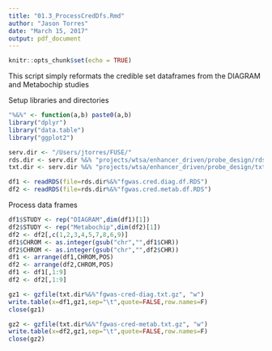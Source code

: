 ```yaml
---
title: "01.3_ProcessCredDfs.Rmd"
author: "Jason Torres"
date: "March 15, 2017"
output: pdf_document
---
```


```r
knitr::opts_chunk$set(echo = TRUE)
```

This script simply reformats the credible set dataframes from the DIAGRAM and Metabochip studies 

Setup libraries and directories 

```r
"%&%" <- function(a,b) paste0(a,b) 
library("dplyr")
library("data.table")
library("ggplot2")

serv.dir <- "/Users/jtorres/FUSE/"
rds.dir <- serv.dir %&% "projects/wtsa/enhancer_driven/probe_design/rds/"
txt.dir <- serv.dir %&% "projects/wtsa/enhancer_driven/probe_design/txt/"

df1 <- readRDS(file=rds.dir%&%"fgwas.cred.diag.df.RDS")
df2 <- readRDS(file=rds.dir%&%"fgwas.cred.metab.df.RDS")

```

Process data frames 

```r

df1$STUDY <- rep("DIAGRAM",dim(df1)[1])
df2$STUDY <- rep("Metabochip",dim(df2)[1])
df2 <- df2[,c(1,2,3,4,5,7,8,6,9)]
df1$CHROM <- as.integer(gsub("chr","",df1$CHR))
df2$CHROM <- as.integer(gsub("chr","",df2$CHR))
df1 <- arrange(df1,CHROM,POS)
df2 <- arrange(df2,CHROM,POS)
df1 <- df1[,1:9]
df2 <- df2[,1:9]

gz1 <- gzfile(txt.dir%&%"fgwas-cred-diag.txt.gz", "w")
write.table(x=df1,gz1,sep="\t",quote=FALSE,row.names=F)
close(gz1)

gz2 <- gzfile(txt.dir%&%"fgwas-cred-metab.txt.gz", "w")
write.table(x=df2,gz1,sep="\t",quote=FALSE,row.names=F)
close(gz2)

```






